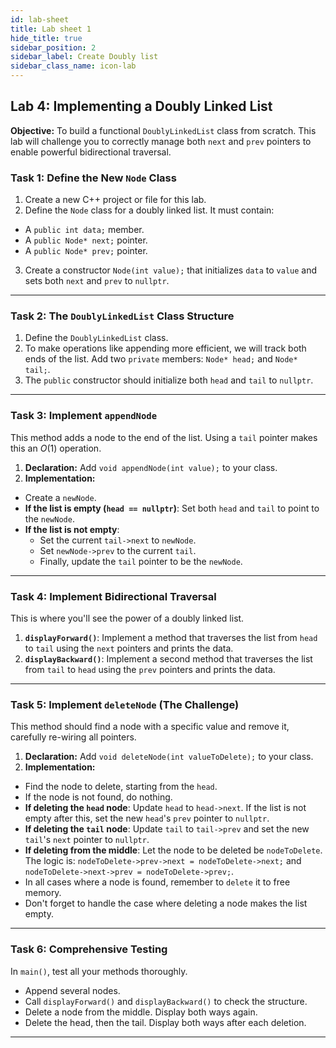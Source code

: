 ```yaml
---
id: lab-sheet
title: Lab sheet 1
hide_title: true
sidebar_position: 2
sidebar_label: Create Doubly list
sidebar_class_name: icon-lab
---
```


<ModuleBanner />

## **Lab 4: Implementing a Doubly Linked List**

**Objective:** To build a functional `DoublyLinkedList` class from scratch. This lab will challenge you to correctly manage both `next` and `prev` pointers to enable powerful bidirectional traversal.

### **Task 1: Define the New `Node` Class**
1.  Create a new C++ project or file for this lab.
2.  Define the `Node` class for a doubly linked list. It must contain:
* A `public int data;` member.
* A `public Node* next;` pointer.
* A `public Node* prev;` pointer.
3.  Create a constructor `Node(int value);` that initializes `data` to `value` and sets both `next` and `prev` to `nullptr`.

***

### **Task 2: The `DoublyLinkedList` Class Structure**
1.  Define the `DoublyLinkedList` class.
2.  To make operations like appending more efficient, we will track both ends of the list. Add two `private` members: `Node* head;` and `Node* tail;`.
3.  The `public` constructor should initialize both `head` and `tail` to `nullptr`.

***

### **Task 3: Implement `appendNode`**
This method adds a node to the end of the list. Using a `tail` pointer makes this an $O(1)$ operation.

1.  **Declaration:** Add `void appendNode(int value);` to your class.
2.  **Implementation:**
* Create a `newNode`.
* **If the list is empty (`head == nullptr`)**: Set both `head` and `tail` to point to the `newNode`.
* **If the list is not empty**:
  * Set the current `tail->next` to `newNode`.
  * Set `newNode->prev` to the current `tail`.
  * Finally, update the `tail` pointer to be the `newNode`.

***

### **Task 4: Implement Bidirectional Traversal**
This is where you'll see the power of a doubly linked list.

1.  **`displayForward()`**: Implement a method that traverses the list from `head` to `tail` using the `next` pointers and prints the data.
2.  **`displayBackward()`**: Implement a second method that traverses the list from `tail` to `head` using the `prev` pointers and prints the data.

***

### **Task 5: Implement `deleteNode` (The Challenge)**
This method should find a node with a specific value and remove it, carefully re-wiring all pointers.

1.  **Declaration:** Add `void deleteNode(int valueToDelete);` to your class.
2.  **Implementation:**
* Find the node to delete, starting from the `head`.
* If the node is not found, do nothing.
* **If deleting the `head` node**: Update `head` to `head->next`. If the list is not empty after this, set the new `head`'s `prev` pointer to `nullptr`.
* **If deleting the `tail` node**: Update `tail` to `tail->prev` and set the new `tail`'s `next` pointer to `nullptr`.
* **If deleting from the middle**: Let the node to be deleted be `nodeToDelete`. The logic is: `nodeToDelete->prev->next = nodeToDelete->next;` and `nodeToDelete->next->prev = nodeToDelete->prev;`.
* In all cases where a node is found, remember to `delete` it to free memory.
* Don't forget to handle the case where deleting a node makes the list empty.

***

### **Task 6: Comprehensive Testing**
In `main()`, test all your methods thoroughly.
* Append several nodes.
* Call `displayForward()` and `displayBackward()` to check the structure.
* Delete a node from the middle. Display both ways again.
* Delete the head, then the tail. Display both ways after each deletion.

***

